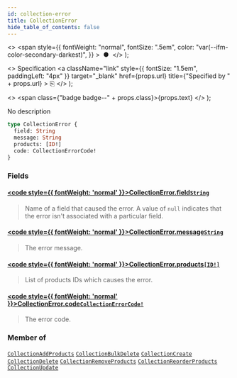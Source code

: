 ```yaml
---
id: collection-error
title: CollectionError
hide_table_of_contents: false
---
```


  <>
    <span
      style={{
        fontWeight: "normal",
        fontSize: ".5em",
        color: "var(--ifm-color-secondary-darkest)",
      }}
    >
      &nbsp;●&nbsp;
    </span>
  </>
);

  <>
    Specification
    <a
      className="link"
      style={{ fontSize: "1.5em", paddingLeft: "4px" }}
      target="\_blank"
      href={props.url}
      title={"Specified by " + props.url}
    >
      ⎘
    </a>
  </>
);

  <>
    <span class={"badge badge--" + props.class}>{props.text}</span>
  </>
);

No description

```graphql
type CollectionError {
  field: String
  message: String
  products: [ID!]
  code: CollectionErrorCode!
}
```

### Fields

#### [<code style={{ fontWeight: 'normal' }}>CollectionError.<b>field</b></code>](#)<Bullet />[`String`](../../api-reference/scalars/string) <Badge class="secondary" text="scalar"/>

> Name of a field that caused the error. A value of `null` indicates that the error isn't associated with a particular field.

#### [<code style={{ fontWeight: 'normal' }}>CollectionError.<b>message</b></code>](#)<Bullet />[`String`](../../api-reference/scalars/string) <Badge class="secondary" text="scalar"/>

> The error message.

#### [<code style={{ fontWeight: 'normal' }}>CollectionError.<b>products</b></code>](#)<Bullet />[`[ID!]`](../../api-reference/scalars/id) <Badge class="secondary" text="list"/> <Badge class="secondary" text="scalar"/>

> List of products IDs which causes the error.

#### [<code style={{ fontWeight: 'normal' }}>CollectionError.<b>code</b></code>](#)<Bullet />[`CollectionErrorCode!`](../../api-reference/enums/collection-error-code) <Badge class="secondary" text="non-null"/> <Badge class="secondary" text="enum"/>

> The error code.

### Member of

[`CollectionAddProducts`](../../api-reference/objects/collection-add-products) <Badge class="secondary" text="object"/><Bullet />[`CollectionBulkDelete`](../../api-reference/objects/collection-bulk-delete) <Badge class="secondary" text="object"/><Bullet />[`CollectionCreate`](../../api-reference/objects/collection-create) <Badge class="secondary" text="object"/><Bullet />[`CollectionDelete`](../../api-reference/objects/collection-delete) <Badge class="secondary" text="object"/><Bullet />[`CollectionRemoveProducts`](../../api-reference/objects/collection-remove-products) <Badge class="secondary" text="object"/><Bullet />[`CollectionReorderProducts`](../../api-reference/objects/collection-reorder-products) <Badge class="secondary" text="object"/><Bullet />[`CollectionUpdate`](../../api-reference/objects/collection-update) <Badge class="secondary" text="object"/>
